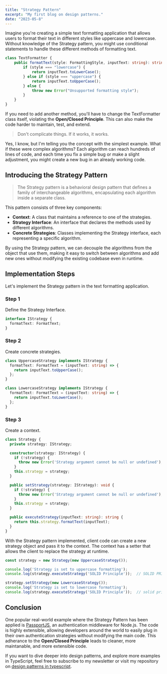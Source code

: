 ```yaml
---
title: "Strategy Pattern"
excerpt: "My first blog on design patterns."
date: "2023-05-8"
---
```


Imagine you're creating a simple text formatting application that allows users to format their text in different styles like uppercase and lowercase. Without knowledge of the Strategy pattern, you might use conditional statements to handle these different methods of formatting text.

```typescript
class TextFormatter {
    public formatText(style: FormattingStyle, inputText: string): string {
        if (style === "lowercase") {
            return inputText.toLowerCase();
        } else if (style === "uppercase") {
            return inputText.toUpperCase();
        } else {
            throw new Error("Unsupported formatting style");
        }
    }
}
```

If you need to add another method, you'll have to change the TextFormatter class itself, violating the **Open/Closed Principle**. This can also make the code harder to maintain, test, and extend.

> Don't complicate things. If it works, it works.

Yes, I know, but I'm telling you the concept with the simplest example. What if these were complex algorithms? Each algorithm can reach hundreds of lines of code, and each time you fix a simple bug or make a slight adjustment, you might create a new bug in an already working code. 


## Introducing the Strategy Pattern

> The Strategy pattern is a behavioral design pattern that defines a family of interchangeable algorithms, encapsulating each algorithm inside a separate class.

This pattern consists of three key components:
- **Context**: A class that maintains a reference to one of the strategies.
- **Strategy Interface**: An interface that declares the methods used by different algorithms.
- **Concrete Strategies**: Classes implementing the Strategy interface, each representing a specific algorithm.

By using the Strategy pattern, we can decouple the algorithms from the object that use them, making it easy to switch between algorithms and add new ones without modifying the existing codebase even in runtime.


## Implementation Steps

Let's implement the Strategy pattern in the text formatting application.

### Step 1

Define the Strategy Interface.

```typescript
interface IStrategy {
  formatText: FormatText;
}
```


### Step 2

Create concrete strategies.

```typescript
class UppercaseStrategy implements IStrategy {
  formatText: FormatText = (inputText: string) => {
    return inputText.toUpperCase();
  };
}

class LowercaseStrategy implements IStrategy {
  formatText: FormatText = (inputText: string) => {
    return inputText.toLowerCase();
  };
}
```


### Step 3 

Create a context.

```typescript
class Strategy {
  private strategy: IStrategy;

  constructor(strategy: IStrategy) {
    if (!strategy) {
      throw new Error('Strategy argument cannot be null or undefined');
    }
    this.strategy = strategy;
  }

  public setStrategy(strategy: IStrategy): void {
    if (!strategy) {
      throw new Error('Strategy argument cannot be null or undefined');
    }
    this.strategy = strategy;
  }

  public executeStrategy(inputText: string): string {
    return this.strategy.formatText(inputText);
  }
}
```

With the Strategy pattern implemented, client code can create a new strategy object and pass it to the context. The context has a setter that allows the client to replace the strategy at runtime.

```typescript
const strategy = new Strategy(new UppercaseStrategy());

console.log('Strategy is set to uppercase formatting');
console.log(strategy.executeStrategy('SOLID Principle'));  // SOLID PRINCIPLE

strategy.setStrategy(new LowercaseStrategy());
console.log('Strategy is set to lowercase formatting');
console.log(strategy.executeStrategy('SOLID Principle'));  // solid principle 
```

## Conclusion

One popular real-world example where the Strategy Pattern has been applied is [PassportJS](https://github.com/jaredhanson/passport), an authentication middleware for Node.js. The code is highly extensible, allowing developers around the world to easily plug in their own authentication strategies without modifying the main code. This adherance to the **Open/Closed Principle** leads to cleaner, more maintanable, and more extensible code.

If you want to dive deeper into design patterns, and explore more examples in TypeScript, feel free to subscribe to my newsletter or visit my repository on [design patterns in typescript](https://github.com/condinoaljoseph/design-patterns-typescript/).